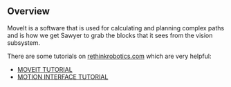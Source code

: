 ## Overview

MoveIt is a software that is used for calculating and planning complex paths and is how we get Sawyer to grab the blocks that it sees from the vision subsystem.

There are some tutorials on [rethinkrobotics.com](https://rethinkrobotics.com) which are very helpful:

- [MOVEIT TUTORIAL](https://sdk.rethinkrobotics.com/intera/MoveIt_Tutorial)
- [MOTION INTERFACE TUTORIAL](https://sdk.rethinkrobotics.com/intera/Motion_Interface_Tutorial)
